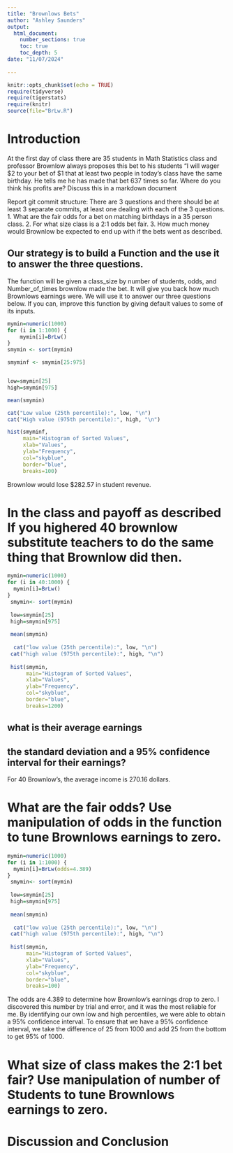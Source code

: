 ```yaml
---
title: "Brownlows Bets"
author: "Ashley Saunders"
output: 
  html_document:
    number_sections: true
    toc: true
    toc_depth: 5
date: "11/07/2024"    
    
---
```

```r
knitr::opts_chunk$set(echo = TRUE)
require(tidyverse)
require(tigerstats)
require(knitr)
source(file="BrLw.R")
```


<!-- We recommend you use git branches -- create a separate branch for each major section i.e. Introduction, Methods, Results, Inferential Results, and Discussion and Conclusions - leave the YAML block untouched until the final merge where you put in your own name !-->

# Introduction

<!--In this section you explain what you are trying to show.  Where did the data come from?  What is the research or other question you are trying to answer?!-->

 At the first day of class there are 35 students in Math Statistics class and professor Brownlow always proposes this bet to his students "I will wager $2 to your bet of $1 that at least two people in today's class have  the same birthday.  He tells me he has made that bet 637 times so far. Where do you think his profits are? Discuss this in a markdown document
 
Report git commit structure:
There are 3 questions and there should be at least 3 separate commits, at least one dealing with each of the 3 questions.
1. What are the fair odds for a bet on matching birthdays in a 35 person class.
2. For what size class is a 2:1 odds bet fair.
3. How much money would Brownlow be expected to end up with if the bets went as described.

## Our strategy is to build a Function and the use it to answer the three questions. 

The function will be given a class_size by number of students, odds, and Number_of_times brownlow made the bet.  It will give you back how much Brownlows earnings were. We will use it to answer our three questions below. If you can, improve this function by giving default values to some of its inputs. 

```r
mymin=numeric(1000)
for (i in 1:1000) {
    mymin[i]=BrLw()
}
smymin <- sort(mymin)

smyminf <- smymin[25:975]


low=smymin[25]
high=smymin[975]

mean(smymin)

cat("Low value (25th percentile):", low, "\n")
cat("High value (975th percentile):", high, "\n")

hist(smyminf, 
     main="Histogram of Sorted Values", 
     xlab="Values", 
     ylab="Frequency", 
     col="skyblue", 
     border="blue", 
     breaks=100)

```

Brownlow would lose $282.57 in student revenue.

# In the class and payoff as described  If you highered 40 brownlow substitute teachers to do the same thing that Brownlow did then.

```r
mymin=numeric(1000)
for (i in 40:1000) {
  mymin[i]=BrLw()
}
 smymin<- sort(mymin)
 
 low=smymin[25]
 high=smymin[975]
 
 mean(smymin)
 
  cat("low value (25th percentile):", low, "\n")
 cat("high value (975th percentile):", high, "\n")
 
 hist(smymin,
      main="Histogram of Sorted Values",
      xlab="Values",
      ylab="Frequency",
      col="skyblue",
      border="blue",
      breaks=1200)
```

## what is their average earnings
## the standard deviation and a 95% confidence interval for their earnings?

For 40 Brownlow's, the average income is 270.16 dollars.
  
<!--Explain and display your method of coming up with a 95% confidence interval of  professor Brownlows winnings (or losings)-->


# What are the fair odds? Use manipulation of odds in the function to tune Brownlows earnings to zero. 

```r
mymin=numeric(1000)
for (i in 1:1000) {
  mymin[i]=BrLw(odds=4.389)
}
 smymin<- sort(mymin)
 
 low=smymin[25]
 high=smymin[975]
 
 mean(smymin)
 
  cat("low value (25th percentile):", low, "\n")
 cat("high value (975th percentile):", high, "\n")
 
 hist(smymin,
      main="Histogram of Sorted Values",
      xlab="Values",
      ylab="Frequency",
      col="skyblue",
      border="blue",
      breaks=100)
```


<!--Decide on your methods:  In this section explain the approach you will take to attack the issue --- how will you decide on a likely estimate of professor Brownlow's earnings or losses after 637 bets. Also explain how you construct a 95% confidence interval about your estimate of his winnings !-->

The odds are 4.389 to determine how Brownlow's earnings drop to zero. I discovered this number by trial and error, and it was the most reliable for me. By identifying our own low and high percentiles, we were able to obtain a 95% confidence interval. To ensure that we have a 95% confidence interval, we take the difference of 25 from 1000 and add 25 from the bottom to get 95% of 1000.


# What size of class makes the 2:1 bet fair?  Use manipulation of number of Students to tune Brownlows earnings to zero.

<!--Explain and display the results of your method of coming up with the estimate of professor Brownlows betting profits!-->








# Discussion and Conclusion

<!--Discussion and conclusion here.  If professor Brownlow is consistantly making or losing money how could he change his payout so that his profits center on zero?  Also discuss what size his class should be in order to have his current scheme balance at zero profit.!-->

